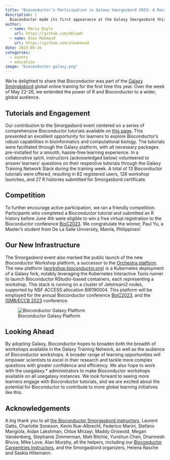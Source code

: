 ```yaml
---
title: "Bioconductor’s Participation in Galaxy Smorgasbord 2023: A Recap"
description: |
  Bioconductor made its first appearance at the Galaxy Smorgasbord this year. This post provides a summary of our successful participation.
author:
  - name: Maria Doyle
    url: https://github.com/mblue9
  - name: Alex Mahmoud
    url: https://github.com/almahmoud
date: 2023-06-16
categories:
  - events
  - education
image: "bioconductor-galaxy.png"
---
```


We're delighted to share that Bioconductor was part of the [Galaxy Smörgåsbord](https://gallantries.github.io/video-library/events/smorgasbord3/) global online training for the first time this year. Over the week of May 22-26, we extended the power of R and Bioconductor to a wider, global audience.

## Tutorials and Engagement

Our contribution to the Smorgasbord event centered on a series of comprehensive Bioconductor tutorials available on [this page](https://gallantries.github.io/video-library/modules/bioconductor). This presented an excellent opportunity for learners to explore Bioconductor's robust capabilities in bioinformatics and computational biology. The tutorials were facilitated through the Galaxy platform, with all necessary packages pre-installed for a smooth, hassle-free learning experience. In a collaborative spirit, instructors (acknowledged below) volunteered to answer learners' questions on their respective tutorials through the Galaxy Training Network Slack during the training week. A total of 13 Bioconductor tutorials were offered, resulting in 62 registered users, 128 workshop launches, and 27 R histories submitted for Smorgasbord certificate.

## Competition

To further encourage active participation, we ran a friendly competition. Participants who completed a Bioconductor tutorial and submitted an R history before June 4th were eligible to win a free virtual registration to the Bioconductor conference [BioC2023](https://bioc2023.bioconductor.org/). We congratulate the winner, Paul Yu, a Master's student from De La Salle University, Manila, Philippines!

## Our New Infrastructure

The Smorgasbord event also marked the public launch of the new Bioconductor Workshop platform, a successor to the [Orchestra platform](https://github.com/seandavi/Orchestra). The new platform ([workshop.bioconductor.org](https://workshop.bioconductor.org/)) is a Kubernetes deployment of a Galaxy fork, notably leveraging the Kubernetes Interactive Tools runner to launch Bioconductor RStudio-based containers, each representing a workshop. This stack is running on a cluster of Jetstream2 nodes, supported by NSF ACCESS allocation BIR190004. This platform will be employed for the annual Bioconductor conference [BioC2023](https://bioc2023.bioconductor.org/), and the [ISMB/ECCB 2023](https://www.iscb.org/ismbeccb2023) conference.

![Bioconductor Galaxy Platform](bioconductor-galaxy.png)

## Looking Ahead

By adopting Galaxy, Bioconductor hopes to broaden both the breadth of workshops available in the Galaxy Training Network, as well as the audience of Bioconductor workshops. A broader range of learning opportunities will empower scientists to excel in their research and tackle more complex questions with greater confidence and efficiency. We also hope to work with the usegalaxy.* administrators to make Bioconductor workshops available on all usegalaxy instances. We look forward to seeing more learners engage with Bioconductor tutorials, and we are excited about the potential for Bioconductor to contribute to more global learning initiatives like this.


## Acknowledgements

A big thank you to all [the Bioconductor Smorgasbord instructors](https://gallantries.github.io/video-library/modules/bioconductor), Laurent Gatto, Charlotte Soneson, Kevin Rue-Albrecht, Federico Marini, Stefano Mangiola, Aidan Lakshman, Chloe Mirzayi, Maddy Griswold, Megan Vandenberg, Stephanie Zimmerman, Matt Ritchie, Yunshun Chen, Dharmesh Bhuva, Mike Love, Alan Murphy, all the helpers, including our [Bioconductor Carpentries Instructors](https://bioconductor.github.io/biocblog/posts/2023-02-24-carpentries-update/), and the Smorgasbord organizers, Helena Rasche and Saskia Hiltemann.

